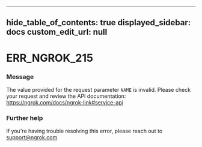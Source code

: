 
---
hide_table_of_contents: true
displayed_sidebar: docs
custom_edit_url: null
---


# ERR_NGROK_215

### Message
The value provided for the request parameter `NAME` is invalid. Please check your request and review the API documentation: https://ngrok.com/docs/ngrok-link#service-api

### Further help
If you're having trouble resolving this error, please reach out to [support@ngrok.com](mailto:support@ngrok.com?subject=Help%20with%20ERR_NGROK_215)


<ErrorDetails error='err_ngrok_215' />

